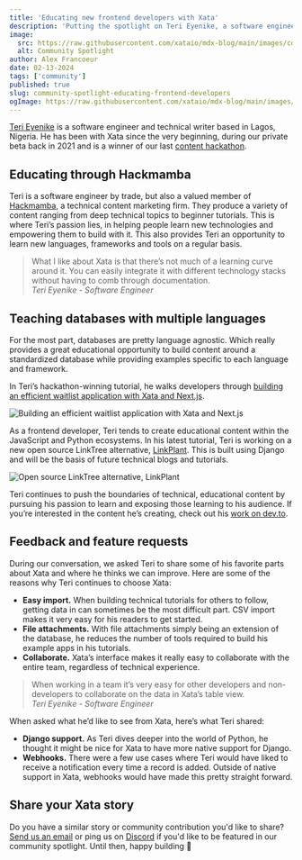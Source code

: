 ```yaml
---
title: 'Educating new frontend developers with Xata'
description: 'Putting the spotlight on Teri Eyenike, a software engineer out of Lagos, Nigeria empowering the next generation of developers to build.'
image:
  src: https://raw.githubusercontent.com/xataio/mdx-blog/main/images/community-spotlight-educating-frontend-developers.jpg
  alt: Community Spotlight
author: Alex Francoeur
date: 02-13-2024
tags: ['community']
published: true
slug: community-spotlight-educating-frontend-developers
ogImage: https://raw.githubusercontent.com/xataio/mdx-blog/main/images/community-spotlight-educating-frontend-developers.jpg
---
```


[Teri Eyenike](https://twitter.com/terieyenike) is a software engineer and technical writer based in Lagos, Nigeria. He has been with Xata since the very beginning, during our private beta back in 2021 and is a winner of our last [content hackathon](https://xata.io/blog/content-hackathon-winners-2023).

## Educating through Hackmamba

Teri is a software engineer by trade, but also a valued member of [Hackmamba](https://hackmamba.io/), a technical content marketing firm. They produce a variety of content ranging from deep technical topics to beginner tutorials. This is where Teri’s passion lies, in helping people learn new technologies and empowering them to build with it. This also provides Teri an opportunity to learn new languages, frameworks and tools on a regular basis.

> What I like about Xata is that there’s not much of a learning curve around it. You can easily integrate it with different technology stacks without having to comb through documentation.\
> _Teri Eyenike - Software Engineer_

## Teaching databases with multiple languages

For the most part, databases are pretty language agnostic. Which really provides a great educational opportunity to build content around a standardized database while providing examples specific to each language and framework.

In Teri’s hackathon-winning tutorial, he walks developers through [building an efficient waitlist application with Xata and Next.js](https://dev.to/terieyenike/building-an-efficient-waitlist-app-with-nextjs-and-xata-caf).

![Building an efficient waitlist application with Xata and Next.js](/images/cs-education-01.png)

As a frontend developer, Teri tends to create educational content within the JavaScript and Python ecosystems. In his latest tutorial, Teri is working on a new open source LinkTree alternative, [LinkPlant](https://github.com/Terieyenike/linktree). This is built using Django and will be the basis of future technical blogs and tutorials.

![Open source LinkTree alternative, LinkPlant](/images/cs-education-02.png)

Teri continues to push the boundaries of technical, educational content by pursuing his passion to learn and exposing those learning to his audience. If you’re interested in the content he’s creating, check out his [work on dev.to](https://dev.to/terieyenike).

## Feedback and feature requests

During our conversation, we asked Teri to share some of his favorite parts about Xata and where he thinks we can improve. Here are some of the reasons why Teri continues to choose Xata:

- **Easy import.** When building technical tutorials for others to follow, getting data in can sometimes be the most difficult part. CSV import makes it very easy for his readers to get started.
- **File attachments.** With file attachments simply being an extension of the database, he reduces the number of tools required to build his example apps in his tutorials.
- **Collaborate.** Xata’s interface makes it really easy to collaborate with the entire team, regardless of technical experience.

> When working in a team it’s very easy for other developers and non-developers to collaborate on the data in Xata’s table view.\
> _Teri Eyenike - Software Engineer_

When asked what he’d like to see from Xata, here’s what Teri shared:

- **Django support.** As Teri dives deeper into the world of Python, he thought it might be nice for Xata to have more native support for Django.
- **Webhooks.** There were a few use cases where Teri would have liked to receive a notification every time a record is added. Outside of native support in Xata, webhooks would have made this pretty straight forward.

## Share your Xata story

Do you have a similar story or community contribution you'd like to share? [Send us an email](mailto:communityspotlight@xata.io) or ping us on [Discord](https://xata.io/discord) if you'd like to be featured in our community spotlight. Until then, happy building 🦋
